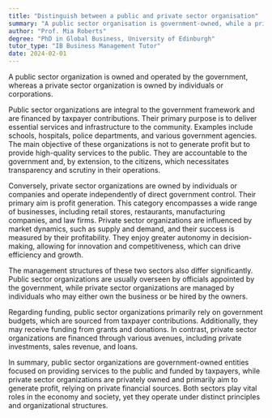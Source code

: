 ```yaml
---
title: "Distinguish between a public and private sector organisation"
summary: "A public sector organisation is government-owned, while a private sector organisation is owned by individuals or companies."
author: "Prof. Mia Roberts"
degree: "PhD in Global Business, University of Edinburgh"
tutor_type: "IB Business Management Tutor"
date: 2024-02-01
---
```


A public sector organization is owned and operated by the government, whereas a private sector organization is owned by individuals or corporations.

Public sector organizations are integral to the government framework and are financed by taxpayer contributions. Their primary purpose is to deliver essential services and infrastructure to the community. Examples include schools, hospitals, police departments, and various government agencies. The main objective of these organizations is not to generate profit but to provide high-quality services to the public. They are accountable to the government and, by extension, to the citizens, which necessitates transparency and scrutiny in their operations.

Conversely, private sector organizations are owned by individuals or companies and operate independently of direct government control. Their primary aim is profit generation. This category encompasses a wide range of businesses, including retail stores, restaurants, manufacturing companies, and law firms. Private sector organizations are influenced by market dynamics, such as supply and demand, and their success is measured by their profitability. They enjoy greater autonomy in decision-making, allowing for innovation and competitiveness, which can drive efficiency and growth.

The management structures of these two sectors also differ significantly. Public sector organizations are usually overseen by officials appointed by the government, while private sector organizations are managed by individuals who may either own the business or be hired by the owners.

Regarding funding, public sector organizations primarily rely on government budgets, which are sourced from taxpayer contributions. Additionally, they may receive funding from grants and donations. In contrast, private sector organizations are financed through various avenues, including private investments, sales revenue, and loans.

In summary, public sector organizations are government-owned entities focused on providing services to the public and funded by taxpayers, while private sector organizations are privately owned and primarily aim to generate profit, relying on private financial sources. Both sectors play vital roles in the economy and society, yet they operate under distinct principles and organizational structures.
    